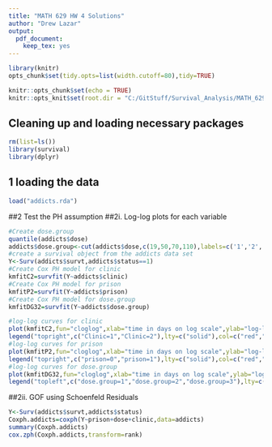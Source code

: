 ```yaml
---
title: "MATH 629 HW 4 Solutions"
author: "Drew Lazar"
output: 
  pdf_document: 
    keep_tex: yes
---
```

```r
library(knitr)
opts_chunk$set(tidy.opts=list(width.cutoff=80),tidy=TRUE)
```

```r
knitr::opts_chunk$set(echo = TRUE)
knitr::opts_knit$set(root.dir = "C:/GitStuff/Survival_Analysis/MATH_629/Data")
```

## Cleaning up and loading necessary packages 
```r
rm(list=ls())
library(survival)
library(dplyr)
```


## 1 loading the data 
```r
load("addicts.rda")
```
##2 Test the PH assumption
##2i. Log-log plots for each variable
```r
#Create dose.group 
quantile(addicts$dose)
addicts$dose.group<-cut(addicts$dose,c(19,50,70,110),labels=c('1','2','3'))
#create a survival object from the addicts data set 
Y<-Surv(addicts$survt,addicts$status==1)
#Create Cox PH model for clinic
kmfitC2=survfit(Y~addicts$clinic)
#Create Cox PH model for prison
kmfitP2=survfit(Y~addicts$prison)
#Create Cox PH model for dose.group
kmfitDG32=survfit(Y~addicts$dose.group)
```
```r
#log-log curves for clinic  
plot(kmfitC2,fun="cloglog",xlab="time in days on log scale",ylab="log-log survival", main="log-log curves by clinic",col=c('red','green'))
legend("topright",c("Clinic=1","Clinic=2"),lty=c("solid"),col=c("red","green"))
#log-log curves for prison  
plot(kmfitP2,fun="cloglog",xlab="time in days on log scale",ylab="log-log survival", main="log-log curves by prison",col=c('red','green'))
legend("topright",c("prison=0","prison=1"),lty=c("solid"),col=c("red","green"))
#log-log curves for dose.group  
plot(kmfitDG32,fun="cloglog",xlab="time in days on log scale",ylab="log-log survival", main="log-log curves by dose.group",col=c('red','green','blue'))
legend("topleft",c("dose.group=1","dose.group=2","dose.group=3"),lty=c("solid"),col=c("red","green","blue"))
```
##2ii. GOF using Schoenfeld Residuals 
```r
Y<-Surv(addicts$survt,addicts$status)
Coxph.addicts=coxph(Y~prison+dose+clinic,data=addicts)
summary(Coxph.addicts)
cox.zph(Coxph.addicts,transform=rank)
```














